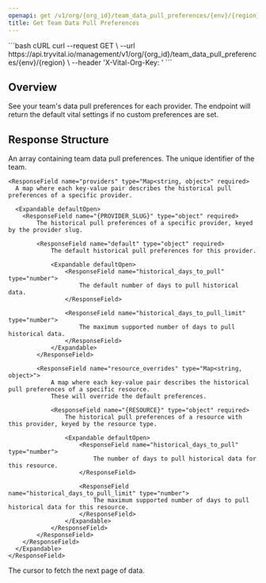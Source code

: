 ```yaml
---
openapi: get /v1/org/{org_id}/team_data_pull_preferences/{env}/{region}
title: Get Team Data Pull Preferences
---
```


<RequestExample>
```bash cURL
curl --request GET \
  --url https://api.tryvital.io/management/v1/org/{org_id}/team_data_pull_preferences/{env}/{region} \
  --header 'X-Vital-Org-Key: <api-key>'
```
</RequestExample>

## Overview

See your team's data pull preferences for each provider.
The endpoint will return the default vital settings if no custom preferences are set.

## Response Structure

<ResponseField name="data_pull_preferences" type="object[]" required>
  An array containing team data pull preferences.

  <Expandable defaultOpen>
    <ResponseField name="team_id" type="string" required>
      The unique identifier of the team.
    </ResponseField>

    <ResponseField name="providers" type="Map<string, object>" required>
      A map where each key-value pair describes the historical pull preferences of a specific provider.

      <Expandable defaultOpen>
        <ResponseField name="{PROVIDER_SLUG}" type="object" required>
            The historical pull preferences of a specific provider, keyed by the provider slug.

            <ResponseField name="default" type="object" required>
                The default historical pull preferences for this provider.

                <Expandable defaultOpen>
                    <ResponseField name="historical_days_to_pull" type="number">
                        The default number of days to pull historical data.
                    </ResponseField>

                    <ResponseField name="historical_days_to_pull_limit" type="number">
                        The maximum supported number of days to pull historical data.
                    </ResponseField>
                </Expandable>
            </ResponseField>

            <ResponseField name="resource_overrides" type="Map<string, object>">
                A map where each key-value pair describes the historical pull preferences of a specific resource.
                These will override the default preferences.

                <ResponseField name="{RESOURCE}" type="object" required>
                    The historical pull preferences of a resource with this provider, keyed by the resource type.

                    <Expandable defaultOpen>
                        <ResponseField name="historical_days_to_pull" type="number">
                            The number of days to pull historical data for this resource.
                        </ResponseField>

                        <ResponseField name="historical_days_to_pull_limit" type="number">
                            The maximum supported number of days to pull historical data for this resource.
                        </ResponseField>
                    </Expandable>
                </ResponseField>
            </ResponseField>
        </ResponseField>
      </Expandable>
    </ResponseField>
  </Expandable>
  <ResponseField name="next_cursor" type="string">
    The cursor to fetch the next page of data.
  </ResponseField>
</ResponseField>


<OrgManagementAPI />